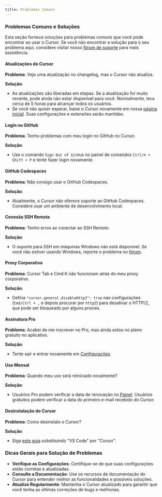 ```yaml
---
title: Problemas Comuns
---
```


### Problemas Comuns e Soluções

Esta seção fornece soluções para problemas comuns que você pode encontrar ao usar o Cursor. Se você não encontrar a solução para o seu problema aqui, considere visitar nosso [fórum de suporte](https://forum.cursor.com/) para mais assistência.

#### Atualizações do Cursor

**Problema**: Vejo uma atualização no changelog, mas o Cursor não atualiza.

**Solução**:

- As atualizações são liberadas em etapas. Se a atualização for muito recente, pode ainda não estar disponível para você. Normalmente, leva cerca de 5 horas para alcançar todos os usuários.
- Se você não quiser esperar, baixe o Cursor novamente em nossa [página inicial](https://cursor.com/). Suas configurações e extensões serão mantidas.

#### Login no GitHub

**Problema**: Tenho problemas com meu login no GitHub no Cursor.

**Solução**:

- Use o comando `Sign Out of GitHub` no painel de comandos `Ctrl/⌘ + Shift + P` e tente fazer login novamente.

#### GitHub Codespaces

**Problema**: Não consigo usar o GitHub Codespaces.

**Solução**:

- Atualmente, o Cursor não oferece suporte ao GitHub Codespaces. Considere usar um ambiente de desenvolvimento local.

#### Conexão SSH Remota

**Problema**: Tenho erros ao conectar ao SSH Remoto.

**Solução**:

- O suporte para SSH em máquinas Windows não está disponível. Se você não estiver usando Windows, reporte o problema no [fórum](https://forum.cursor.com/).

#### Proxy Corporativo

**Problema**: Cursor Tab e Cmd K não funcionam atrás do meu proxy corporativo.

**Solução**:

- Defina `"cursor.general.disableHttp2": true` nas configurações (`Cmd/Ctrl + ,` e depois procurar por `http2`) para desativar o HTTP/2, que pode ser bloqueado por alguns proxies.

#### Assinatura Pro

**Problema**: Acabei de me inscrever no Pro, mas ainda estou no plano gratuito no aplicativo.

**Solução**:

- Tente sair e entrar novamente em [Configurações](/get-started/migrate-from-vscode#cursor-settings).

#### Uso Mensal

**Problema**: Quando meu uso será reiniciado novamente?

**Solução**:

- Usuários Pro podem verificar a data de renovação no [Painel](https://cursor.com/settings). Usuários gratuitos podem verificar a data do primeiro e-mail recebido do Cursor.

#### Desinstalação do Cursor

**Problema**: Como desinstalo o Cursor?

**Solução**:

- Siga [este guia](https://code.visualstudio.com/docs/setup/uninstall) substituindo "VS Code" por "Cursor".

### Dicas Gerais para Solução de Problemas

- **Verifique as Configurações**: Certifique-se de que suas configurações estão corretas e atualizadas.
- **Consulte a Documentação**: Use os recursos de documentação do Cursor para entender melhor as funcionalidades e possíveis soluções.
- **Atualize Regularmente**: Mantenha o Cursor atualizado para garantir que você tenha as últimas correções de bugs e melhorias.
